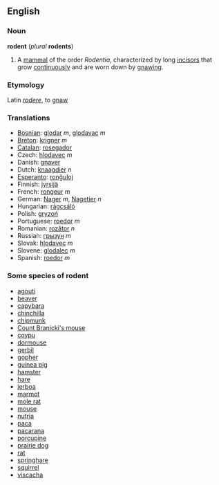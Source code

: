 ==English==
===Noun===
'''rodent''' (''plural'' '''rodents''')

#A [[mammal]] of the order ''Rodentia'', characterized by long [[incisor]]s that grow [[continuously]] and are worn down by [[gnaw]]ing.

===Etymology===
Latin ''[[rodere]]'', to [[gnaw]]

===Translations===
*[[Bosnian]]: [[glodar]] ''m'', [[glodavac]] ''m''
*[[Breton]]: [[krigner]] ''m''
*[[Catalan]]: [[rosegador]]
*Czech: [[hlodavec]] ''m''
*Danish: [[gnaver]]
*Dutch: [[knaagdier]] ''n''
*[[Esperanto]]: [[ronĝuloj]]
*Finnish: [[jyrsijä]]
*French: [[rongeur]] ''m''
*German: [[Nager]] ''m'', [[Nagetier]] ''n''
*Hungarian: [[rágcsáló]]
*Polish: [[gryzoń]] 
*Portuguese: [[roedor]]  ''m''
*Romanian: [[rozător]] ''n''
*Russian: [[грызун]]  ''m''
*Slovak: [[hlodavec]]  ''m''
*Slovene: [[glodalec]] ''m''
*Spanish: [[roedor]] ''m''

===Some species of rodent===
*[[agouti]]
*[[beaver]]
*[[capybara]]
*[[chinchilla]]
*[[chipmunk]]
*[[Count Branicki's mouse]]
*[[coypu]]
*[[dormouse]]
*[[gerbil]]
*[[gopher]]
*[[guinea pig]]
*[[hamster]]
*[[hare]]
*[[jerboa]]
*[[marmot]]
*[[mole rat]]
*[[mouse]]
*[[nutria]]
*[[paca]]
*[[pacarana]]
*[[porcupine]] 
*[[prairie dog]]
*[[rat]]
*[[springhare]]
*[[squirrel]]
*[[viscacha]]
